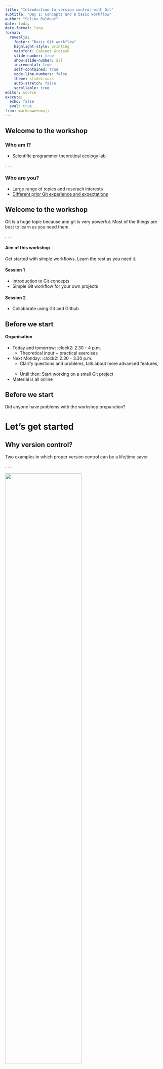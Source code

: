 ```yaml
---
title: "Introduction to version control with Git"
subtitle: "Day 1: Concepts and a basic workflow"
author: "Selina Baldauf"
date: today
date-format: long
format: 
  revealjs:
    footer: "Basic Git workflow"
    highlight-style: printing
    mainfont: Cabinet Grotesk
    slide-number: true
    show-slide-number: all
    incremental: true
    self-contained: true
    code-line-numbers: false
    theme: slides.scss
    auto-stretch: false
    scrollable: true
editor: source
execute: 
  echo: false
  eval: true
from: markdown+emoji
---
```


## Welcome to the workshop

### Who am I?

- Scientific programmer theoretical ecology lab

. . .

### Who are you?

- Large range of topics and reserach interests
- [Different prior Git experience and expectations](https://docs.google.com/forms/d/1XBomnWIBaEXA0BorhIeVop6lfJ_02f7gDnkfPWJg-oE/edit#responses)

## Welcome to the workshop

Git is a huge topic because and git is very powerful. Most of the things are best to learn as you need them.

. . .

#### Aim of this workshop

Get started with simple workflows. Learn the rest as you need it.

#### Session 1

- Introduction to Git concepts
- Simple Git workflow for your own projects

#### Session 2

- Collaborate using Git and Github

## Before we start

#### Organisation

- Today and tomorrow: :clock2: 2.30 - 4 p.m.
  - Theoretical input + practical exercises
  
- Next Monday: :clock2: 2.30 - 3.30 p.m.
  - Clarify questions and problems, talk about more advanced features, ...
  - Until then: Start working on a small Git project

- Material is all online

## Before we start

Did anyone have problems with the workshop preparation?

# Let's get started

## Why version control?

Two examples in which proper version control can be a life/time saver

. . .

![](img/day1/motivation_time.png){fig-align="center" width=70%}

. . .

![](img/day1/motivation_collab.png){fig-align="center" width=80%}

## Version control with Git

- **Complete** and **long-term** history of every file in your project

- **Open source and free** to use version control software

- Quasi **standard** for software development

- A whole universe of **other software and services** around it

## The basic idea of Git

- For projects with mainly text files (e.g. code, markdown files, ...)

- Basic idea: Take snapshots (**commits**) of your project over time

- A project version controlled with Git is a Git **repository** (**repo**)

. . .

![](img/day1/basic_idea.png)

## Version control with Git

Git is a **distributed version control system**

:::{.columns}

:::{.column width="50%"}

![](img/day1/distributed.png)

:::

:::{.column width="50%"}

- Idea: many *local* repositories synced via one *remote* repo
- Everyone has a complete copy of the repo

:::

:::

## How to use Git

After you [installed it](https://www.atlassian.com/de/git/tutorials/install-git) there are different ways to interact with the software.

## How to use Git - Terminal

Using Git from the terminal

![](images/2023_06_15_git/git-init.png)

. . . 

:::{.columns}

:::{.column width="50%"}

:heavy_plus_sign: Most control<br>

:heavy_plus_sign: A lot of help/answers online<br>

:::

:::{.column width="50%"}

:heavy_minus_sign: You need to use terminal :scream:<br>

:::

:::

## How to use Git - Integrated GUIs

A Git GUI is integrated in most (all?) IDEs, e.g. R Studio, VS Code

. . .

![](img/day1/rstudio_vscode_git.png){fig-align="center"}

. . .

:::{.columns}

:::{.column width="50%"}

:heavy_plus_sign: Easy and intuitive <br>

:heavy_plus_sign: Stay inside IDE<br>

:::

:::{.column width="50%"}

:heavy_minus_sign: Different for every program <br>

:::

:::

## How to use Git - Standalone GUIs
  
Standalone Git GUI software, e.g. Github Desktop

![](img/day1/github_desktop.png){width=50% fig-align="center"}

. . .

:::{.columns}

:::{.column width="50%"}

:heavy_plus_sign: Easy and intuitive <br>

:heavy_plus_sign: Nice integration with Github <br>

:::

:::{.column width="50%"}

:heavy_minus_sign: Switch programs to use Git <br>

:::

:::

## How to use Git

#### Which one to choose?

- Depends on experience and taste
- You can mix methods because they are all interfaces to the same Git

:::{.fragment}

- We will use Github Desktop
  - I'll still mention the corresponding terminal terminology at times

:::

:::{.fragment}

:::{.callout-tip}

Have a look at the website where you find **How-To guides for the other methods** as well.

:::

:::

# The basic Git workflow

> `git init`, `git add`, `git commit`, `git push`

## Step 0: An empty project

:::{.columns}

:::{.column width="70%"}

![](img/day1/0_init_concept.png){width=50%}

:::

:::{.column width="30%"}

![](img/day1/0_init_folder.png){width=80%}

:::

:::

## Step 1: Initialize a git repository

- Adds a (hidden) `.git` folder to your project
  - You don't need to interact with this folder directly

. . .

:::{.columns}

:::{.column width=70%"}

![](img/day1/1_init_concept.png)
:::

:::{.column width="30%"}

![](img/day1/1_init_folder.png)

:::


:::

## Step 2: Modify files and stage changes

Git detects any changes in the working directory

. . .

:::{.columns}

:::{.column width="70%"}

![](img/day1/2_modify_concept.png){width=90%}

:::

:::{.column width="30%"}

![](img/day1/2_modify_folder.png){width=80%}

:::

:::


## Step 2: Modify files and stage changes

Stage file to be part of the next commit (snapshot)

- In the terminal use `git add`
- In GUIs just a check box

. . .

:::{.columns}

:::{.column width="70%"}

![](img/day1/2_add_concept.png){width=90%}

:::

:::{.column width="30%"}

![](img/day1/2_add_folder.png)
:::

:::

## Step 3: Commit changes

- Commits are the snapshots of your project state
- Commit a bundle of changes from staging area to local repo
- Collect meaningful chunks of work in the staging area, then commit

. . .

:::{.columns}

:::{.column width="70%"}

![](img/day1/3_commit_concept.png)

:::

:::{.column width="30%"}

![](img/day1/2_add_folder.png)

:::

:::

## Step 3: Commit changes

- After a commit, the staging area is clear again
- Changes are now part of the project's Git history

. . .

:::{.columns}

:::{.column width="70%"}

![](img/day1/3_afterCommit_concept.png)

:::

:::{.column width="30%"}

![](img/day1/2_add_folder.png)

:::

:::

# Now you
> Add some recipes to your cook book




## How to write good commit messages?

![[xkcd](https://xkcd.com/1296/) on commit messages](https://imgs.xkcd.com/comics/git_commit.png){fig-align="center" width=70%}

## How to write good commit messages?

See [here](https://cbea.ms/git-commit/) for more details but some general rules:

1. Limit summary line to 50 characters
2. Capitalize summary line
3. Do not end summary line with period
4. Use imperative mood in the subject line
5. Use the *Description* to explain **what** and **why**, not **how**

## How to write good commit messages?

:::{.columns}

:::{.column width="47%"}

:heavy_check_mark:

```md
Limit model temperature range

I modified the temperature range the model can 
operate on to an upper limit of 40°C. This 
fixes the following problems:

- no more unrealistic results because 
temperature cannot exceed the meaningful range
- the program does not terminate with error 
code 123 anymore
```

:::

:::{.column width="47%"}

:x:

```md
limited model temperature range.

Temperatures above 40°C are unrealistic.
```

:::

:::

## The commit history

![](img/day1/commit_history.png){width=80%}

![](img/day1/github_desktop_history.png){width=80%}

## The commit history

::: {layout="[[-1], [1], [-1]]" layout-valign="bottom"}

![](img/day1/commit_info_blank.png)

:::


## The commit history

::: {layout="[[-1], [1], [-1]]" layout-valign="bottom"}

![](img/day1/commit_info_arrows.png)

:::


## Step 4: Create and connect a remote repo

- Use remote repos (on a server) to *synchronize*, *share* and *collaborate*

- Remote repos can be *private* (you + collaborators) or
*public* (visible to anyone)

. . .


![](img/day1/4_remote_concept.png){fig-align="center" width=60%}

## Step 5: Share changes with the remote repo

- Push your local changes to the remote with `git push`

. . .

![](img/day1/4_push_concept.png){fig-align="center" width=60%}

# Now you
> Publish your cook book on Github (please make it public)

## A word on remote repositories

- There are commercial and self-hosted options for your remote repositories
  - Commercial: Github, Gitlab, Bitbucket, ...
  - Self-hosted: Gitlab (maybe at your institution?)

- For the commercial options please be aware of your institutional guidelines
  - Servers are likely outside EU
  - Privacy rules might apply


## Summary of the basic steps

:::{.nonincremental}

- `git init`: Initialize a git repository
  - Adds a `.git` folder to your working directory
- `git add`: Add files to the staging area
  - This marks the files as being part of the next commit
- `git commit`: Take a snapshot of your current project version
  - Includes time stamp, commit message and information on the person who did the commit
- `git push`: Push new commits to the remote repository
  - Sync your local project version with the remote e.g. on Github

:::

# Go back in time with Git

> git log, git checkout, git revert


## Checkout a previous commit

- Bring your work space back in time temporarily with `git checkout`

. . .

![](img/day1/commit_history_head.png){width=85%}

. . .

![](img/day1/commit_history_checkout.png){width=85%}

## Revert changes

- Use `git revert` to revert specific commits
- This does not delete the commit, it creates a **new commit that undoes a previous commit**
  - It's a safe way to undo commited changes

. . .

![](img/day1/commit_history_after_revert.png){width=90%}

# Now you
> Revert a part of your recipe

# Other good things to know

> Ignore files, publish your projects

## Ignore files with `.gitignore`

- Use a `.gitignore` file to list files/folders that you don't want to track with git

. . .

::: {.nonincremental}

- Useful to ignore e.g.
  - Compiled code and build directories
  - Log files 
  - Hidden system files
  - Personal IDE config files
  - ...
  
:::
  
## Ignore files with `.gitignore`

- Create a file with the name `.gitignore` in working directory

- Add all files and directories you want to ignore to the `.gitignore` file

. . .

#### Example

```md
*.html    # ignore all .html files
*.pdf     # ignore all .pdf files

debug.log # ignore the file debug.log

build/    # ignore all files in subdirectory build
```

See [here](https://www.atlassian.com/git/tutorials/saving-changes/gitignore) for more ignore patterns that you can use.

## Publish your repositories

Github/Gitlab are a good way to publish and share your work.

. . .

##### Advantages of publishing your code

- Others can build on your work
- Citations
- Reproducibility
- Get feedback

## Publish your repositories

You can increase the quality/complexity of your repo by

- Adding a README.md file
- [Connecting the repo with Zenodo to get a DOI](https://emilio-berti.github.io/idiv-git-introduction/21-github_zenodo/index.html)
- Create a Github pages website alongside your repo
- Encourage people to write issues if they find problems
- ...

# Thanks for your attention

> Questions?
